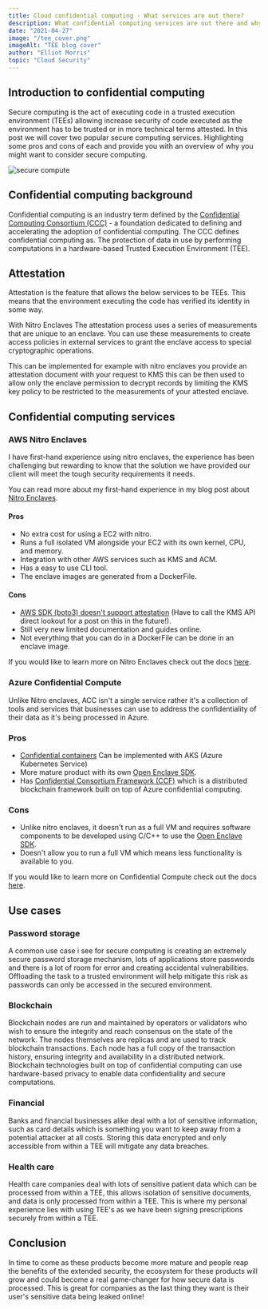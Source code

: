 ```yaml
---
title: Cloud confidential computing - What services are out there?
description: What confidential computing services are out there and why they are useful.
date: "2021-04-27"
image: "/tee_cover.png"
imageAlt: "TEE blog cover"
author: "Elliot Morris"
topic: "Cloud Security"
---
```


## Introduction to confidential computing

Secure computing is the act of executing code in a trusted execution environment (TEEs) allowing increase security of code executed as the environment has to be trusted or in more technical terms attested. In this post we will cover two popular secure computing services. Highlighting some pros and cons of each and provide you with an overview of why you might want to consider secure computing.

![secure compute](/secure_compute.png)

## Confidential computing background

Confidential computing is an industry term defined by the [Confidential Computing Consortium (CCC)](https://confidentialcomputing.io/) - a foundation dedicated to defining and accelerating the adoption of confidential computing. The CCC defines confidential computing as. The protection of data in use by performing computations in a hardware-based Trusted Execution Environment (TEE).

## Attestation

Attestation is the feature that allows the below services to be TEEs. This means that the environment executing the code has verified its identity in some way.

With Nitro Enclaves The attestation process uses a series of measurements that are unique to an enclave. You can use these measurements to create access policies in external services to grant the enclave access to special cryptographic operations.

This can be implemented for example with nitro enclaves you provide an attestation document with your request to KMS this can be then used to allow only the enclave permission to decrypt records by limiting the KMS key policy to be restricted to the measurements of your attested enclave.

## Confidential computing services

### AWS Nitro Enclaves

I have first-hand experience using nitro enclaves, the experience has been challenging but rewarding to know that the solution we have provided our client will meet the tough security requirements it needs.

You can read more about my first-hand experience in my blog post about [Nitro Enclaves](/posts/aws-nitro-enclaves-whats-popping).

#### Pros

- No extra cost for using a EC2 with nitro.
- Runs a full isolated VM alongside your EC2 with its own kernel, CPU, and memory.
- Integration with other AWS services such as KMS and ACM.
- Has a easy to use CLI tool.
- The enclave images are generated from a DockerFile.

#### Cons

- [AWS SDK (boto3) doesn't support attestation](https://github.com/boto/botocore/issues/2271) (Have to call the KMS API direct lookout for a post on this in the future!).
- Still very new limited documentation and guides online.
- Not everything that you can do in a DockerFile can be done in an enclave image.

If you would like to learn more on Nitro Enclaves check out the docs [here](https://docs.aws.amazon.com/enclaves/latest/user/nitro-enclave.html).

### Azure Confidential Compute

Unlike Nitro enclaves, ACC isn't a single service rather it's a collection of tools and services that businesses can use to address the confidentiality of their data as it's being processed in Azure.

### Pros

- [Confidential containers](https://docs.microsoft.com/en-us/azure/confidential-computing/confidential-nodes-aks-overview) Can be implemented with AKS (Azure Kubernetes Service)
- More mature product with its own [Open Enclave SDK](https://openenclave.io/sdk/).
- Has [Confidential Consortium Framework (CCF)](https://www.microsoft.com/research/project/confidential-consortium-framework/) which is a distributed blockchain framework built on top of Azure confidential computing.

### Cons

- Unlike nitro enclaves, it doesn't run as a full VM and requires software components to be developed using C/C++ to use the [Open Enclave SDK](https://openenclave.io/sdk/).
- Doesn't allow you to run a full VM which means less functionality is available to you.

If you would like to learn more on Confidential Compute check out the docs [here](https://docs.microsoft.com/en-us/azure/confidential-computing/).

## Use cases

### Password storage

A common use case i see for secure computing is creating an extremely secure password storage mechanism, lots of applications store passwords and there is a lot of room for error and creating accidental vulnerabilities. Offloading the task to a trusted environment will help mitigate this risk as passwords can only be accessed in the secured environment.

### Blockchain

Blockchain nodes are run and maintained by operators or validators who wish to ensure the integrity and reach consensus on the state of the network. The nodes themselves are replicas and are used to track blockchain transactions. Each node has a full copy of the transaction history, ensuring integrity and availability in a distributed network. Blockchain technologies built on top of confidential computing can use hardware-based privacy to enable data confidentiality and secure computations.

### Financial

Banks and financial businesses alike deal with a lot of sensitive information, such as card details which is something you want to keep away from a potential attacker at all costs. Storing this data encrypted and only accessible from within a TEE will mitigate any data breaches.

### Health care

Health care companies deal with lots of sensitive patient data which can be processed from within a TEE, this allows isolation of sensitive documents, and data is only processed from within a TEE. This is where my personal experience lies with using TEE's as we have been signing prescriptions securely from within a TEE.

## Conclusion

In time to come as these products become more mature and people reap the benefits of the extended security, the ecosystem for these products will grow and could become a real game-changer for how secure data is processed. This is great for companies as the last thing they want is their user's sensitive data being leaked online!
